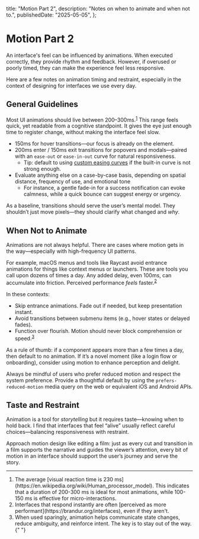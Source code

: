   title: "Motion Part 2",
  description: "Notes on when to animate and when not to.",
  publishedDate: "2025-05-05",
};

# Motion Part 2

An interface's feel can be influenced by animations. When executed correctly, they provide rhythm and feedback. However, if overused or poorly timed, they can make the experience feel less responsive.

Here are a few notes on animation timing and restraint, especially in the context of designing for interfaces we use every day.

## General Guidelines

Most UI animations should live between 200–300ms.<sup className="prose-sup"><a href="#fn-1">1</a></sup> This range feels quick, yet readable from a cognitive standpoint. It gives the eye just enough time to register change, without making the interface feel slow.

- 150ms for hover transitions&mdash;our focus is already on the element.
- 200ms enter / 150ms exit transitions for popovers and modals&mdash;paired with an `ease-out` or `ease-in-out` curve for natural responsiveness.
  - Tip: default to using [custom easing curves](https://gist.github.com/bendc/ac03faac0bf2aee25b49e5fd260a727d) if the built-in curve is not strong enough.
- Evaluate anything else on a case-by-case basis, depending on spatial distance, frequency of use, and emotional tone
  - For instance, a gentle fade-in for a success notification can evoke calmness, while a quick bounce can suggest energy or urgency.

As a baseline, transitions should serve the user’s mental model. They shouldn’t just move pixels&mdash;they should clarify what changed and _why_.

## When Not to Animate

Animations are not always helpful. There are cases where motion gets in the way&mdash;especially with high-frequency UI patterns.

For example, macOS menus and tools like Raycast avoid entrance animations for things like context menus or launchers. These are tools you call upon dozens of times a day. Any added delay, even 100ms, can accumulate into friction. Perceived performance _feels_ faster.<sup className="prose-sup"><a href="#fn-2">2</a></sup>

In these contexts:

- Skip entrance animations. Fade out if needed, but keep presentation instant.
- Avoid transitions between submenu items (e.g., hover states or delayed fades).
- Function over flourish. Motion should never block comprehension or speed.<sup className="prose-sup"><a href="#fn-3">3</a></sup>

As a rule of thumb: if a component appears more than a few times a day, then default to no animation. If it’s a novel moment (like a login flow or onboarding), consider using motion to enhance perception and delight.

Always be mindful of users who prefer reduced motion and respect the system preference. Provide a thoughtful default by using the `prefers-reduced-motion` media query on the web or equivalent iOS and Android APIs.

## Taste and Restraint

Animation is a tool for _storytelling_ but it requires taste&mdash;knowing when to hold back. I find that interfaces that feel “alive” usually reflect careful choices—balancing responsiveness with restraint.

Approach motion design like editing a film: just as every cut and transition in a film supports the narrative and guides the viewer’s attention, every bit of motion in an interface should support the user’s journey and serve the story.

---

<section className="footnotes">
  <ol className="prose-lists">
    <li id="fn-1">
      The average [visual reaction time is 230
      ms](https://en.wikipedia.org/wiki/Human_processor_model). This indicates
      that a duration of 200-300 ms is ideal for most animations, while 100-150
      ms is effective for micro-interactions.
    </li>
    <li id="fn-2">
      Interfaces that respond instantly are often [perceived as more
      performant](https://brandur.org/interfaces), even if they aren't.
    </li>
    <li id="fn-3">
      When used sparingly, animation helps communicate state changes, reduce
      ambiguity, and reinforce intent. The key is to stay out of the way.{" "}
    </li>
  </ol>
</section>
 
